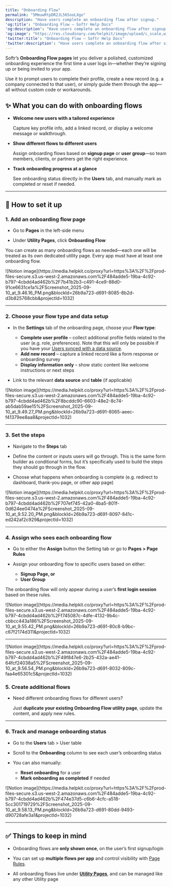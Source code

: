 ```yaml
---
title: "Onboarding Flow"
permalink: "5MmuwRtpDR2JL56SooLXgo"
description: "Have users complete an onboarding flow after signup."
'og:title': "Onboarding Flow – Softr Help Docs"
'og:description': "Have users complete an onboarding flow after signup."
'og:image': "https://res.cloudinary.com/helpkit/image/upload/c_scale,w_700,q_auto/v1674219840/softrdocs_meta_OG_Image_Url_258f31c013.png"
'twitter:title': "Onboarding Flow – Softr Help Docs"
'twitter:description': "Have users complete an onboarding flow after signup."
---
```

Softr’s **Onboarding Flow pages** let you deliver a polished, customized onboarding experience the first time a user logs in—whether they’re signing up or being invited to your app.

Use it to prompt users to complete their profile, create a new record (e.g. a company connected to that user), or simply guide them through the app—all without custom code or workarounds.

## ✨ What you can do with onboarding flows

* **Welcome new users with a tailored experience**<br/>

    Capture key profile info, add a linked record, or display a welcome message or walkthrough.

* **Show different flows to different users**<br/>

    Assign onboarding flows based on **signup page** or **user group**—so team members, clients, or partners get the right experience.

* **Track onboarding progress at a glance**<br/>

    See onboarding status directly in the **Users** tab, and manually mark as completed or reset if needed.

---

## 🔧 How to set it up

### 1. Add an onboarding flow page

* Go to **Pages** in the left-side menu

* Under **Utility Pages**, click **Onboarding Flow**

You can create as many onboarding flows as needed—each one will be treated as its own dedicated utility page. Every app must have at least one onboarding flow.
<Frame>![Notion image](https://media.helpkit.co/proxy?url=https%3A%2F%2Fprod-files-secure.s3.us-west-2.amazonaws.com%2F484adde5-19ba-4c92-b797-4cbdd4ad462b%2F7b41b2b3-c491-4ce9-88d0-91ce6631ce1a%2FScreenshot_2025-09-10_at_9.46.16_PM.png&blockId=26b9a723-d691-8085-8b2d-d3b825768cbb&projectId=1032)</Frame>

---

### 2. Choose your flow type and data setup

* In the **Settings** tab of the onboarding page, choose your **Flow type**:
  + **Complete user profile** – collect additional profile fields related to the user (e.g. role, preferences). Note that this will only be possible if you have your [Users synced with a data source](/add-and-manage-users/pxnkp9H3qyEVMF6XUceqnj/syncing-users-with-a-data-source/hshRGygHr4T33EnaLntGf9).
  + **Add new record** – capture a linked record like a form response or onboarding survey
  + **Display information only** – show static content like welcome instructions or next steps

* Link to the relevant **data source** and **table** (if applicable)
<Frame>![Notion image](https://media.helpkit.co/proxy?url=https%3A%2F%2Fprod-files-secure.s3.us-west-2.amazonaws.com%2F484adde5-19ba-4c92-b797-4cbdd4ad462b%2F8bcddc90-6603-48e2-8c74-ab5dab59ae15%2FScreenshot_2025-09-10_at_9.49.27_PM.png&blockId=26b9a723-d691-8065-aeec-f41379ee8aa8&projectId=1032)</Frame>

---

### 3. Set the steps

* Navigate to the **Steps** tab

* Define the content or inputs users will go through. This is the same form builder as conditional forms, but it’s specifically used to build the steps they should go through in the flow.

* Choose what happens when onboarding is complete (e.g. redirect to dashboard, thank-you page, or other app page)
<Frame>![Notion image](https://media.helpkit.co/proxy?url=https%3A%2F%2Fprod-files-secure.s3.us-west-2.amazonaws.com%2F484adde5-19ba-4c92-b797-4cbdd4ad462b%2F707ef745-42a0-4ba5-801f-0d624ee0474a%2FScreenshot_2025-09-10_at_9.52.20_PM.png&blockId=26b9a723-d691-8097-841c-ed242af2c929&projectId=1032)</Frame>

---

### 4. Assign who sees each onboarding flow

* Go to either the **Assign** button the Setting tab or go to **Pages > Page Rules**

* Assign your onboarding flow to specific users based on either:
  + **Signup Page, or**
  + **User Group**

<Tip>

The onboarding flow will only appear during a user’s **first login session** based on these rules.
</Tip>
<Frame>![Notion image](https://media.helpkit.co/proxy?url=https%3A%2F%2Fprod-files-secure.s3.us-west-2.amazonaws.com%2F484adde5-19ba-4c92-b797-4cbdd4ad462b%2Ff745087c-4dfe-4132-9b4c-cbbcc443a186%2FScreenshot_2025-09-10_at_9.55.42_PM.png&blockId=26b9a723-d691-80c8-b9bc-c67f2174d311&projectId=1032)</Frame>

---
<Frame>![Notion image](https://media.helpkit.co/proxy?url=https%3A%2F%2Fprod-files-secure.s3.us-west-2.amazonaws.com%2F484adde5-19ba-4c92-b797-4cbdd4ad462b%2F49f847e6-2b25-432a-ae41-64fcf24038a5%2FScreenshot_2025-09-10_at_9.56.54_PM.png&blockId=26b9a723-d691-8032-809c-faa4e65301c5&projectId=1032)</Frame>

### 5. Create additional flows

* Need different onboarding flows for different users?<br/>

  Just **duplicate your existing Onboarding Flow utility page**, update the content, and apply new rules.

---

### 6. Track and manage onboarding status

* Go to the **Users** tab > User table

* Scroll to the **Onboarding** column to see each user’s onboarding status

* You can also manually:
  + **Reset onboarding** for a user
  + **Mark onboarding as completed** if needed
<Frame>![Notion image](https://media.helpkit.co/proxy?url=https%3A%2F%2Fprod-files-secure.s3.us-west-2.amazonaws.com%2F484adde5-19ba-4c92-b797-4cbdd4ad462b%2F474e37d5-c6b6-4cfc-a518-5cc301719729%2FScreenshot_2025-09-10_at_9.58.13_PM.png&blockId=26b9a723-d691-80dd-9493-d90728afe3a1&projectId=1032)</Frame>

---

## ✅ Things to keep in mind

* Onboarding flows are **only shown once**, on the user’s first signup/login

* You can set up **multiple flows per app** and control visibility with [Page Rules](/user-groups-and-permissions/3oA6AaFzUiePs2sW2TpYrF/page-rules/6zZKpehWhQhCGH9XXAFrpT).

* All onboarding flows live under [**Utility Pages**](https://docs.softr.io/application-settings/n3K2UEfpC9BpHgakMzUU5Y/utility-pages/49UoDpTpTPbkoKVwksoqfh), and can be managed like any other Utility page